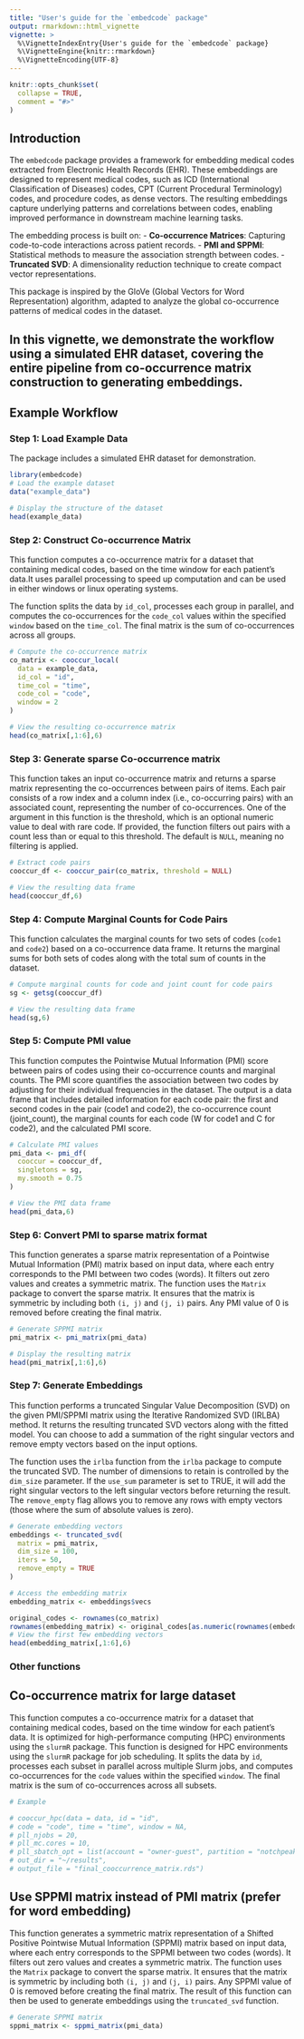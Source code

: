 ```yaml
---
title: "User's guide for the `embedcode` package"
output: rmarkdown::html_vignette
vignette: >
  %\VignetteIndexEntry{User's guide for the `embedcode` package}
  %\VignetteEngine{knitr::rmarkdown}
  %\VignetteEncoding{UTF-8}
---
```


```r
knitr::opts_chunk$set(
  collapse = TRUE,
  comment = "#>"
)
```

## Introduction

The `embedcode` package provides a framework for embedding medical codes extracted from Electronic Health Records (EHR). These embeddings are designed to represent medical codes, such as ICD (International Classification of Diseases) codes, CPT (Current Procedural Terminology) codes, and procedure codes, as dense vectors. The resulting embeddings capture underlying patterns and correlations between codes, enabling improved performance in downstream machine learning tasks.

The embedding process is built on:
- **Co-occurrence Matrices**: Capturing code-to-code interactions across patient records.
- **PMI and SPPMI**: Statistical methods to measure the association strength between codes.
- **Truncated SVD**: A dimensionality reduction technique to create compact vector representations.

This package is inspired by the GloVe (Global Vectors for Word Representation) algorithm, adapted to analyze the global co-occurrence patterns of medical codes in the dataset.

In this vignette, we demonstrate the workflow using a simulated EHR dataset, covering the entire pipeline from co-occurrence matrix construction to generating embeddings.
---

## Example Workflow

### Step 1: Load Example Data

The package includes a simulated EHR dataset for demonstration.

```r
library(embedcode)
# Load the example dataset
data("example_data")

# Display the structure of the dataset
head(example_data)
```

### Step 2: Construct Co-occurrence Matrix
This function computes a co-occurrence matrix for a dataset that containing medical codes, based on the time window for each patient's data.It uses parallel processing to speed up computation and can be used in either windows or linux operating systems. 

The function splits the data by `id_col`, processes each group in parallel, and computes the co-occurrences for the `code_col` values within the specified `window` based on the `time_col`. The final matrix is the sum of co-occurrences across all groups.

```r
# Compute the co-occurrence matrix
co_matrix <- cooccur_local(
  data = example_data,
  id_col = "id",
  time_col = "time",
  code_col = "code",
  window = 2
)

# View the resulting co-occurrence matrix
head(co_matrix[,1:6],6)

```

### Step 3: Generate sparse Co-occurrence matrix
This function takes an input co-occurrence matrix and returns a sparse matrix representing the co-occurrences between pairs of items. Each pair consists of a row index and a column index (i.e., co-occurring pairs) with an associated count, representing the number of co-occurrences.
One of the argument in this function is the threshold, which is an optional numeric value to deal with rare code. If provided, the function filters out pairs with a count less than or equal to this threshold. The default is `NULL`, meaning no filtering is applied.
```r
# Extract code pairs
cooccur_df <- cooccur_pair(co_matrix, threshold = NULL)

# View the resulting data frame
head(cooccur_df,6)

```

### Step 4: Compute Marginal Counts for Code Pairs
This function calculates the marginal counts for two sets of codes (`code1` and `code2`) based on a co-occurrence data frame. It returns the marginal sums for both sets of codes along with the total sum of counts in the dataset.
```r
# Compute marginal counts for code and joint count for code pairs
sg <- getsg(cooccur_df)

# View the resulting data frame
head(sg,6)
```

### Step 5: Compute PMI value
This function computes the Pointwise Mutual Information (PMI) score between pairs of codes using their co-occurrence counts and marginal counts. The PMI score quantifies the association between two codes by adjusting for their individual frequencies in the dataset. The output is a data frame that includes detailed information for each code pair: the first and second codes in the pair (code1 and code2), the co-occurrence count (joint_count), the marginal counts for each code (W for code1 and C for code2), and the calculated PMI score.

```r
# Calculate PMI values
pmi_data <- pmi_df(
  cooccur = cooccur_df,
  singletons = sg,
  my.smooth = 0.75
)

# View the PMI data frame
head(pmi_data,6)
```

### Step 6: Convert PMI to sparse matrix format
This function generates a sparse matrix representation of a Pointwise Mutual Information (PMI) matrix based on input data, where each entry corresponds to the PMI between two codes (words). It filters out zero values and creates a symmetric matrix. The function uses the `Matrix` package to convert the sparse matrix. It ensures that the matrix is symmetric by including both `(i, j)` and `(j, i)` pairs. Any PMI value of 0 is removed before creating the final matrix.

```r
# Generate SPPMI matrix
pmi_matrix <- pmi_matrix(pmi_data)

# Display the resulting matrix
head(pmi_matrix[,1:6],6)
```

### Step 7: Generate Embeddings
This function performs a truncated Singular Value Decomposition (SVD) on the given PMI/SPPMI matrix using the Iterative Randomized SVD (IRLBA) method. It returns the resulting truncated SVD vectors along with the fitted model.
You can choose to add a summation of the right singular vectors and remove empty vectors based on the input options.

The function uses the `irlba` function from the `irlba` package to compute the truncated SVD. The number of dimensions to retain is controlled by the `dim_size` parameter. If the `use_sum` parameter is set to TRUE, it will add the right singular vectors to the left singular vectors before returning the result. The `remove_empty` flag allows you to remove any rows with empty vectors (those where the sum of absolute values is zero).

```r
# Generate embedding vectors
embeddings <- truncated_svd(
  matrix = pmi_matrix,
  dim_size = 100,
  iters = 50,
  remove_empty = TRUE
)

# Access the embedding matrix
embedding_matrix <- embeddings$vecs

original_codes <- rownames(co_matrix)
rownames(embedding_matrix) <- original_codes[as.numeric(rownames(embedding_matrix))]
# View the first few embedding vectors
head(embedding_matrix[,1:6],6)
```

### Other functions

## Co-occurrence matrix for large dataset
This function computes a co-occurrence matrix for a dataset that containing medical codes, based on the time window for each patient's data. It is optimized for high-performance computing (HPC) environments using the `slurmR` package. This function is designed for HPC environments using the `slurmR` package for job scheduling. It splits the data by `id`, processes each subset in parallel across multiple Slurm jobs, and computes co-occurrences for the `code` values within the specified `window`.
The final matrix is the sum of co-occurrences across all subsets.

```r
# Example 

# cooccur_hpc(data = data, id = "id",
# code = "code", time = "time", window = NA,
# pll_njobs = 20,
# pll_mc.cores = 10,
# pll_sbatch_opt = list(account = "owner-guest", partition = "notchpeak-guest"),
# out_dir = "~/results",
# output_file = "final_cooccurrence_matrix.rds")
```

## Use SPPMI matrix instead of PMI matrix (prefer for word embedding)
This function generates a symmetric matrix representation of a Shifted Positive Pointwise Mutual Information (SPPMI) matrix based on input data, where each entry corresponds to the SPPMI between two codes (words). It filters out zero values and creates a symmetric matrix. The function uses the `Matrix` package to convert the sparse matrix. It ensures that the matrix is symmetric by including both `(i, j)` and `(j, i)` pairs. Any SPPMI value of 0 is removed before creating the final matrix. The result of this function can then be used to generate embeddings using the `truncated_svd` function.

```r
# Generate SPPMI matrix
sppmi_matrix <- sppmi_matrix(pmi_data)
```

